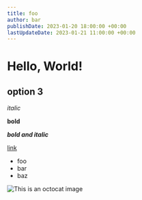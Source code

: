 ```yaml
---
title: foo
author: bar
publishDate: 2023-01-20 18:00:00 +00:00
lastUpdateDate: 2023-01-21 11:00:00 +00:00
---
```


# Hello, World!

## option 3

*italic*

**bold**

***bold and italic***

[link](https://chris.lu)

* foo
* bar
* baz

![This is an octocat image](/assets/images/chris-octocat-1677036079874.png)